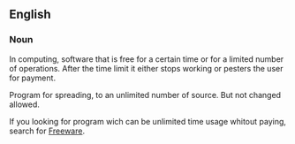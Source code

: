 ==English==
===Noun===
In computing, software that is free for a certain time or for a limited number of operations.  After the time limit it either stops working or pesters the user for payment.

Program for spreading, to an unlimited number of source. But not changed allowed.

If you looking for program wich can be unlimited time usage whitout paying, search for [[Freeware]].